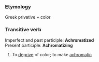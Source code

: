 ===Etymology===
Greek privative + color
===Transitive verb===
Imperfect and past participle: '''Achromatized'''<br>
Present participle: '''Achromatizing'''
#To [[deprive]] of color; to make [[achromatic]]